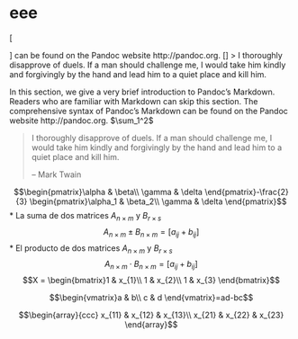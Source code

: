 # eee
\[ \begin{pmatrix}
1&1&1&1\\
1&1&1&1\\
1&1&1&1
\end{pmatrix}\]
can be found on the Pandoc website http://pandoc.org.
\[\sum\]
> I thoroughly disapprove of duels. If a man should challenge me,
  I would take him kindly and forgivingly by the hand and lead him
  to a quiet place and kill him.

In this section, we give a very brief introduction to Pandoc’s Markdown. Readers who are familiar with Markdown can skip this section. The comprehensive syntax of Pandoc’s Markdown can be found on the Pandoc website http://pandoc.org. $\sum_1^2$

> I thoroughly disapprove of duels. If a man should challenge me,
  I would take him kindly and forgivingly by the hand and lead him
  to a quiet place and kill him.
>
> -- Mark Twain

$$\begin{pmatrix}\alpha & \beta\\
\gamma & \delta
\end{pmatrix}-\frac{2}{3} \begin{pmatrix}\alpha_1 & \beta_2\\
\gamma & \delta
\end{pmatrix}$$
* La suma de dos matrices $A_{n\times m}$ y $B_{r\times s}$ $$A_{n\times m}\pm B_{n\times m}=[a_{ij}+b_{ij}]$$
* El producto de dos matrices $A_{n\times m}$ y $B_{r\times s}$ $$A_{n\times m}\cdot B_{n\times m}=[a_{ij}+b_{ij}]$$
$$X = \begin{bmatrix}1 & x_{1}\\
1 & x_{2}\\
1 & x_{3}
\end{bmatrix}$$

$$\begin{vmatrix}a & b\\
c & d
\end{vmatrix}=ad-bc$$

$$\begin{array}{ccc}
x_{11} & x_{12} & x_{13}\\
x_{21} & x_{22} & x_{23}
\end{array}$$

